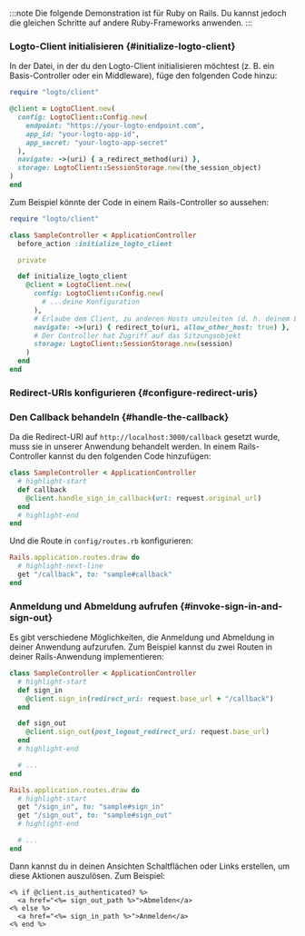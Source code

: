 
:::note
Die folgende Demonstration ist für Ruby on Rails. Du kannst jedoch die gleichen Schritte auf andere Ruby-Frameworks anwenden.
:::

### Logto-Client initialisieren \{#initialize-logto-client}

In der Datei, in der du den Logto-Client initialisieren möchtest (z. B. ein Basis-Controller oder ein Middleware), füge den folgenden Code hinzu:

```ruby
require "logto/client"

@client = LogtoClient.new(
  config: LogtoClient::Config.new(
    endpoint: "https://your-logto-endpoint.com",
    app_id: "your-logto-app-id",
    app_secret: "your-logto-app-secret"
  ),
  navigate: ->(uri) { a_redirect_method(uri) },
  storage: LogtoClient::SessionStorage.new(the_session_object)
)
end
```

Zum Beispiel könnte der Code in einem Rails-Controller so aussehen:

```ruby title="app/controllers/sample_controller.rb"
require "logto/client"

class SampleController < ApplicationController
  before_action :initialize_logto_client

  private

  def initialize_logto_client
    @client = LogtoClient.new(
      config: LogtoClient::Config.new(
        # ...deine Konfiguration
      ),
      # Erlaube dem Client, zu anderen Hosts umzuleiten (d. h. deinem Logto-Tenant)
      navigate: ->(uri) { redirect_to(uri, allow_other_host: true) },
      # Der Controller hat Zugriff auf das Sitzungsobjekt
      storage: LogtoClient::SessionStorage.new(session)
    )
  end
end
```

### Redirect-URIs konfigurieren \{#configure-redirect-uris}

<SignInFlowSummary />

<AssumingUrl />

<WebConfigureRedirectUris />

### Den Callback behandeln \{#handle-the-callback}

Da die Redirect-URI auf `http://localhost:3000/callback` gesetzt wurde, muss sie in unserer Anwendung behandelt werden. In einem Rails-Controller kannst du den folgenden Code hinzufügen:

```ruby title="app/controllers/sample_controller.rb"
class SampleController < ApplicationController
  # highlight-start
  def callback
    @client.handle_sign_in_callback(url: request.original_url)
  end
  # highlight-end
end
```

Und die Route in `config/routes.rb` konfigurieren:

```ruby title="config/routes.rb"
Rails.application.routes.draw do
  # highlight-next-line
  get "/callback", to: "sample#callback"
end
```

### Anmeldung und Abmeldung aufrufen \{#invoke-sign-in-and-sign-out}

Es gibt verschiedene Möglichkeiten, die Anmeldung und Abmeldung in deiner Anwendung aufzurufen. Zum Beispiel kannst du zwei Routen in deiner Rails-Anwendung implementieren:

```ruby title="app/controllers/sample_controller.rb"
class SampleController < ApplicationController
  # highlight-start
  def sign_in
    @client.sign_in(redirect_uri: request.base_url + "/callback")
  end

  def sign_out
    @client.sign_out(post_logout_redirect_uri: request.base_url)
  end
  # highlight-end

  # ...
end
```

```ruby title="config/routes.rb"
Rails.application.routes.draw do
  # highlight-start
  get "/sign_in", to: "sample#sign_in"
  get "/sign_out", to: "sample#sign_out"
  # highlight-end

  # ...
end
```

Dann kannst du in deinen Ansichten Schaltflächen oder Links erstellen, um diese Aktionen auszulösen. Zum Beispiel:

```erb title="app/views/sample/index.html.erb"
<% if @client.is_authenticated? %>
  <a href="<%= sign_out_path %>">Abmelden</a>
<% else %>
  <a href="<%= sign_in_path %>">Anmelden</a>
<% end %>
```

<Checkpoint />
